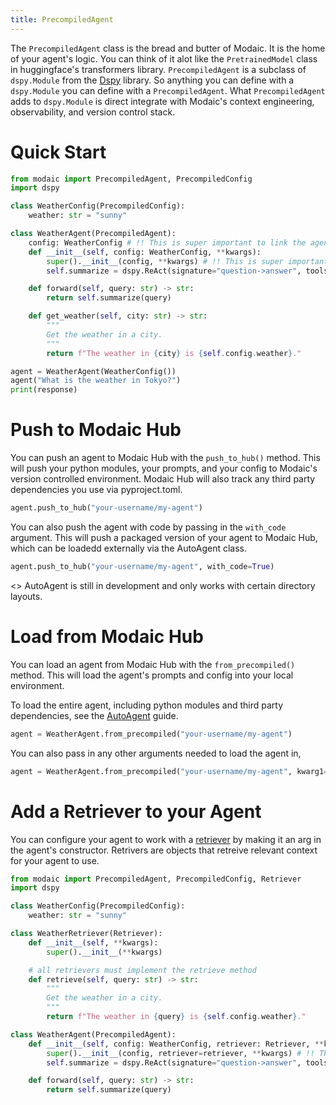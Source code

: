 ```yaml
---
title: PrecompiledAgent
---
```


The `PrecompiledAgent` class is the bread and butter of Modaic. It is the home of your agent's logic. You can think of it alot like the `PretrainedModel` class in huggingface's transformers library. `PrecompiledAgent` is a subclass of `dspy.Module` from the [Dspy](https://dspy.ai/) library. So anything you can define with a `dspy.Module` you can define with a `PrecompiledAgent`. 
What `PrecompiledAgent` adds to `dspy.Module` is direct integrate with Modaic's context engineering, observability, and version control stack.

# Quick Start

```python
from modaic import PrecompiledAgent, PrecompiledConfig
import dspy

class WeatherConfig(PrecompiledConfig):
    weather: str = "sunny"

class WeatherAgent(PrecompiledAgent):
    config: WeatherConfig # !! This is super important to link the agent to the config!!
    def __init__(self, config: WeatherConfig, **kwargs):
        super().__init__(config, **kwargs) # !! This is super important you must pass the config in as an argument to super().__init__()
        self.summarize = dspy.ReAct(signature="question->answer", tools=[self.get_weather])

    def forward(self, query: str) -> str:
        return self.summarize(query)

    def get_weather(self, city: str) -> str:
        """
        Get the weather in a city.
        """
        return f"The weather in {city} is {self.config.weather}."

agent = WeatherAgent(WeatherConfig())
agent("What is the weather in Tokyo?")
print(response)
```

# Push to Modaic Hub
You can push an agent to Modaic Hub with the `push_to_hub()` method. This will push your python modules, your prompts, and your config to Modaic's version controlled environment. Modaic Hub will also track any third party dependencies you use via pyproject.toml.

```python
agent.push_to_hub("your-username/my-agent")
```

You can also push the agent with code by passing in the `with_code` argument. This will push a packaged version of your agent to Modaic Hub, which can be loadedd externally via the AutoAgent class.
```python
agent.push_to_hub("your-username/my-agent", with_code=True)
```
<>
<Warning>
AutoAgent is still in development and only works with certain directory layouts.
</Warning>

# Load from Modaic Hub
You can load an agent from Modaic Hub with the `from_precompiled()` method. This will load the agent's prompts and config into your local environment.

To load the entire agent, including python modules and third party dependencies, see the [AutoAgent](/guides/agents/auto_agent) guide.

```python
agent = WeatherAgent.from_precompiled("your-username/my-agent")
```
You can also pass in any other arguments needed to load the agent in, 
```python
agent = WeatherAgent.from_precompiled("your-username/my-agent", kwarg1=value1, kwarg2=value2)
```
# Add a Retriever to your Agent
You can configure your agent to work with a [retriever](/guides/retrievers/retrievers) by making it an arg in the agent's constructor. Retrivers are objects that retreive relevant context for your agent to use.

```python
from modaic import PrecompiledAgent, PrecompiledConfig, Retriever
import dspy

class WeatherConfig(PrecompiledConfig):
    weather: str = "sunny"

class WeatherRetriever(Retriever):
    def __init__(self, **kwargs):
        super().__init__(**kwargs)

    # all retrievers must implement the retrieve method
    def retrieve(self, query: str) -> str:
        """
        Get the weather in a city.
        """
        return f"The weather in {query} is {self.config.weather}."

class WeatherAgent(PrecompiledAgent):
    def __init__(self, config: WeatherConfig, retriever: Retriever, **kwargs):
        super().__init__(config, retriever=retriever, **kwargs) # !! This is super important you must pass the retiever in as as keyword argument to super().__init__()
        self.summarize = dspy.ReAct(signature="question->answer", tools=[self.retriever.retrieve])

    def forward(self, query: str) -> str:
        return self.summarize(query)

```